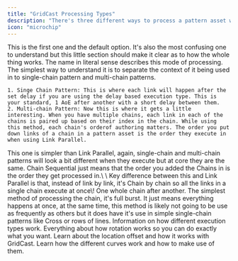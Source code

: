 ```yaml
---
title: "GridCast Processing Types"
description: "There's three different ways to process a pattern asset with the GameplayTask. This part is one of the more complex parts of the plugin."
icon: "microchip"
---
```


<AccordionGroup>
  <Accordion title="1. Link Parallel" icon="angle">
    This is the first one and the default option. It's also the most confusing one to understand but this little section should make it clear as to how the whole thing works. The name in literal sense describes this mode of processing. The simplest way to understand it is to separate the context of it being used in to single-chain pattern and multi-chain patterns.

    1. Singe Chain Pattern: This is where each link will happen after the set delay if you are using the delay based execution type. This is your standard, 1 AoE after another with a short delay between them.
    2. Multi-chain Pattern: Now this is where it gets a little interesting. When you have multiple chains, each link in each of the chains is paired up based on their index in the chain. While using this method, each chain's orderof authoring matters. The order you put down links of a chain in a pattern asset is the order they execute in when using Link Parallel.
  </Accordion>
  <Accordion title="2. Chain Sequential" icon="chart-simple">
    This one is simpler than Link Parallel, again, single-chain and multi-chain patterns will look a bit different when they execute but at core they are the same. Chain Sequential just means that the order you added the Chains in is the order they get processed in.\
    \
    Key difference between this and Link Parallel is that, instead of link by link, it's Chain by chain so all the links in a single chain execute at once\! One whole chain after another.
  </Accordion>
  <Accordion title="3. Full burst" icon="burst">
    The simplest method of processing the chain, it's full burst. It just means everything happens at once, at the same time, this method is likely not going to be use as frequently as others but it does have it's use in simple single-chain patterns like Cross or rows of lines.
  </Accordion>
</AccordionGroup>

<Columns cols={2}>
  <Card title="GridCast Execution Types" icon="barcode" href="/essentials/execution-types">
    Information on how different execution types work.
  </Card>
  <Card title="Rotation" icon="spinner" href="/essentials/rotation">
    Everything about how rotation works so you can do exactly what you want.
  </Card>
  <Card title="Location Offset" icon="grid" href="/essentials/location-offset">
    Learn about the location offset and how it works with GridCast.
  </Card>
  <Card title="Curves" icon="wave-sine" href="/essentials/curves">
    Learn how the different curves work and how to make use of them.
  </Card>
</Columns>